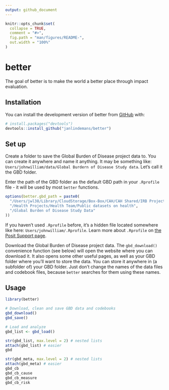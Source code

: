 ```yaml
---
output: github_document
---
```


<!-- README.md is generated from README.Rmd. Please edit that file -->

```r
knitr::opts_chunk$set(
  collapse = TRUE,
  comment = "#>",
  fig.path = "man/figures/README-",
  out.width = "100%"
)
```

# better

<!-- badges: start -->
<!-- badges: end -->

The goal of better is to make the world a better place through impact evaluation.

## Installation

You can install the development version of better from [GitHub](https://github.com/) with:

``` r
# install.packages("devtools")
devtools::install_github("janlindemans/better")
```

## Set up

Create a folder to save the Global Burden of Disease project data to. You can create it anywhere and name it anything. It may be something like: `Users/johnwilliam/data/Global Burdern of Disease Study data`. Let's call it the GBD folder.

Enter the path of the GBD folder as the default GBD path in your `.Rprofile` file - it will be used by most `better` functions.

```r
options(better.gbd_path = paste0(
  "/Users/jwl38/Library/CloudStorage/Box-Box/CAH/CAH Shared/IRB Projects",
  "/Health Projects/Health Team/Public datasets on health",
  "/Global Burden of Disease Study Data" 
))
```
If you haven't used `.Rprofile` before, it's a hidden file located somewhere like here: `Users/johnwilliam/.Rprofile`. Learn more about `.Rprofile` on [the Posit Support page](https://support.posit.co/hc/en-us/articles/360047157094-Managing-R-with-Rprofile-Renviron-Rprofile-site-Renviron-site-rsession-conf-and-repos-conf).

Download the Global Burden of Disease project data. The `gbd_download()` convenience function (see below) will open the website where you can download it. It also opens some other useful pages, as well as your GBD folder where you'll want to store the data. You can store it anywhere in (a subfolder of) your GBD folder. Just don't change the names of the data files and codebook files, because `better` searches for them using these names.

## Usage

```r
library(better)

# Download, clean and save GBD data and codebooks
gbd_download()
gbd_save()

# Load and analyze
gbd_list <- gbd_load()

str(gbd_list, max.level = 2) # nested lists
attach(gbd_list) # easier
gbd

str(gbd_meta, max.level = 2) # nested lists
attach(gbd_meta) # easier
gbd_cb
gbd_cb_cause
gbd_cb_measure
gbd_cb_risk
```

